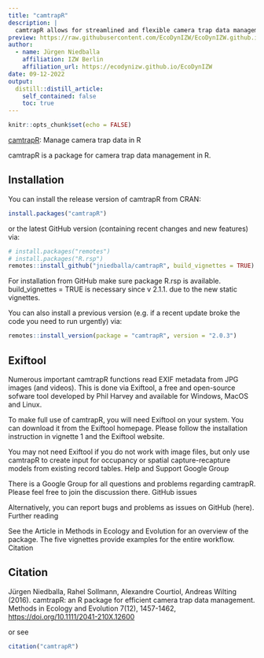 ```yaml
---
title: "camtrapR"
description: |
  camtrapR allows for streamlined and flexible camera trap data management and should be most useful to researchers and practitioners who regularly handle large amounts of camera trapping data
preview: https://raw.githubusercontent.com/EcoDynIZW/EcoDynIZW.github.io/main/img/hex-camtrapr.png
author:
  - name: Jürgen Niedballa
    affiliation: IZW Berlin
    affiliation_url: https://ecodynizw.github.io/EcoDynIZW
date: 09-12-2022
output:
  distill::distill_article:
    self_contained: false
    toc: true
---
```


```r
knitr::opts_chunk$set(echo = FALSE)
```

[camtrapR](https://github.com/jniedballa/camtrapR): Manage camera trap data in R

camtrapR is a package for camera trap data management in R. 

## Installation

You can install the release version of camtrapR from CRAN:

```r
install.packages("camtrapR")
```

or the latest GitHub version (containing recent changes and new features) via:

```r
# install.packages("remotes")
# install.packages("R.rsp")
remotes::install_github("jniedballa/camtrapR", build_vignettes = TRUE)
```

For installation from GitHub make sure package R.rsp is available. build_vignettes = TRUE is necessary since v 2.1.1. due to the new static vignettes.

You can also install a previous version (e.g. if a recent update broke the code you need to run urgently) via:

```r
remotes::install_version(package = "camtrapR", version = "2.0.3")
```

## Exiftool

Numerous important camtrapR functions read EXIF metadata from JPG images (and videos). This is done via Exiftool, a free and open-source sofware tool developed by Phil Harvey and available for Windows, MacOS and Linux.

To make full use of camtrapR, you will need Exiftool on your system. You can download it from the Exiftool homepage. Please follow the installation instruction in vignette 1 and the Exiftool website.

You may not need Exiftool if you do not work with image files, but only use camtrapR to create input for occupancy or spatial capture-recapture models from existing record tables.
Help and Support
Google Group

There is a Google Group for all questions and problems regarding camtrapR. Please feel free to join the discussion there.
GitHub issues

Alternatively, you can report bugs and problems as issues on GitHub (here).
Further reading

See the Article in Methods in Ecology and Evolution for an overview of the package. The five vignettes provide examples for the entire workflow.
Citation

## Citation

Jürgen Niedballa, Rahel Sollmann, Alexandre Courtiol, Andreas Wilting (2016). camtrapR: an R package for efficient camera trap data management. Methods in Ecology and Evolution 7(12), 1457-1462, [https://doi.org/10.1111/2041-210X.12600](https://besjournals.onlinelibrary.wiley.com/doi/full/10.1111/2041-210X.12600) 

or see 

```r
citation("camtrapR")
```


